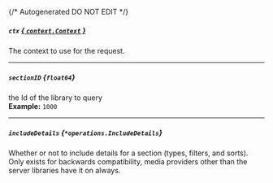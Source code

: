 {/* Autogenerated DO NOT EDIT  */}

##### `ctx` [*{ `context.Context` }*](https://pkg.go.dev/context#Context)
The context to use for the request.

---
##### `sectionID` *{`float64`}*
the Id of the library to query
<br/>
**Example:** `1000`

---
##### `includeDetails` *{`*operations.IncludeDetails`}*
Whether or not to include details for a section (types, filters, and sorts). 
Only exists for backwards compatibility, media providers other than the server libraries have it on always.


<Collapsible openLabel={Labels.showProperties} closeLabel={Labels.hideProperties}>
  <IncludeDetails />
</Collapsible>

